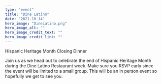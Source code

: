 ```yaml
---
type: "event"
title: "Dine Latino"
date: "2021-10-14"
hero_image: "DineLatino.png"
hero_image_alt: ""
hero_image_credit_text: ""
hero_image_credit_link: ""
---
```


Hispanic Heritage Month Closing Dinner

Join us as we head out to celebrate the end of Hispanic Heritage Month during the Dine Latino Restaurant week. Make sure you RSVP early since the event will be limited to a small group. This will be an in person event so hopefully we get to see you.